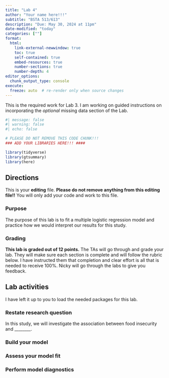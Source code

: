 ```yaml
---
title: "Lab 4"
author: "Your name here!!!"
subtitle: "BSTA 513/613"
description: "Due: May 30, 2024 at 11pm"
date-modified: "today"
categories: [""]
format: 
  html:
    link-external-newwindow: true
    toc: true
    self-contained: true
    embed-resources: true
    number-sections: true
    number-depth: 4
editor_options: 
  chunk_output_type: console
execute:
  freeze: auto  # re-render only when source changes
---
```


::: callout-note
This is the required work for Lab 3. I am working on guided instructions on incorporating the *optional* missing data section of the Lab.
:::

```r
#| message: false
#| warning: false
#| echo: false

# PLEASE DO NOT REMOVE THIS CODE CHUNK!!!
### ADD YOUR LIBRARIES HERE!!! ####

library(tidyverse)
library(gtsummary)
library(here)
```

## Directions

This is your **editing** file. **Please do not remove anything from this editing file!!** You will only add your code and work to this file.

### Purpose

The purpose of this lab is to fit a multiple logistic regression model and practice how we would interpret our results for this study.

### Grading

**This lab is graded out of 12 points.** The TAs will go through and grade your lab. They will make sure each section is complete and will follow the rubric below. I have instructed them that completion and clear effort is all that is needed to receive 100%. Nicky will go through the labs to give you feedback.


## Lab activities

::: callout-note
I have left it up to you to load the needed packages for this lab.
:::

### Restate research question

In this study, we will investigate the association between food insecurity and ________. 

### Build your model


### Assess your model fit


### Perform model diagnostics



